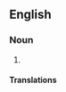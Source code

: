 {{also|aftershave|Aftershave}}
==English==

===Noun===
{{en-noun|~|head=[[after]]-[[shave]]}}

# {{alternative spelling of|en|aftershave}}

====Translations====
{{trans-see|aftershave}}